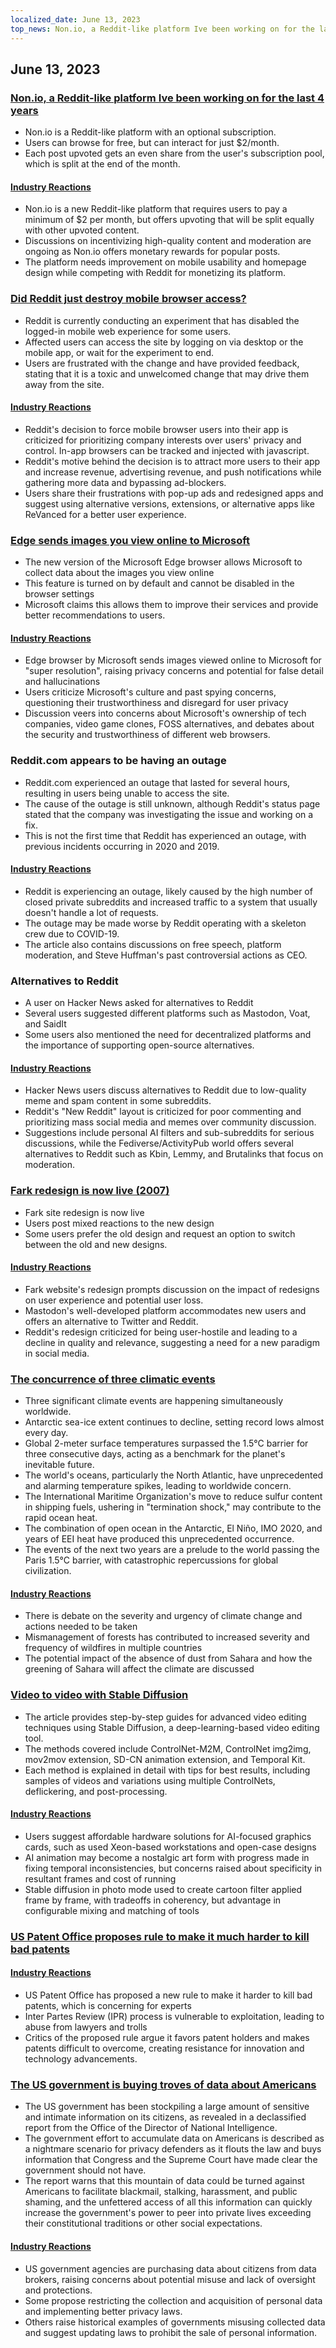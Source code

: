 ```yaml
---
localized_date: June 13, 2023
top_news: Non.io, a Reddit-like platform Ive been working on for the last 4 years
---
```




<CallToAction />

<Steps>

## June 13, 2023

### [Non.io, a Reddit-like platform Ive been working on for the last 4 years](https://non.io)

- Non.io is a Reddit-like platform with an optional subscription.
- Users can browse for free, but can interact for just $2/month.
- Each post upvoted gets an even share from the user's subscription pool, which is split at the end of the month.

#### [Industry Reactions](http://news.ycombinator.com/item?id=36296695)

- Non.io is a new Reddit-like platform that requires users to pay a minimum of $2 per month, but offers upvoting that will be split equally with other upvoted content.
- Discussions on incentivizing high-quality content and moderation are ongoing as Non.io offers monetary rewards for popular posts.
- The platform needs improvement on mobile usability and homepage design while competing with Reddit for monetizing its platform.

### [Did Reddit just destroy mobile browser access?](https://reddit.com/r/help/comments/135tly1/helpdid_reddit_just_destroy_mobile_browser_access/)

- Reddit is currently conducting an experiment that has disabled the logged-in mobile web experience for some users.
- Affected users can access the site by logging on via desktop or the mobile app, or wait for the experiment to end.
- Users are frustrated with the change and have provided feedback, stating that it is a toxic and unwelcomed change that may drive them away from the site.

#### [Industry Reactions](http://news.ycombinator.com/item?id=36287411)

- Reddit's decision to force mobile browser users into their app is criticized for prioritizing company interests over users' privacy and control. In-app browsers can be tracked and injected with javascript.
- Reddit's motive behind the decision is to attract more users to their app and increase revenue, advertising revenue, and push notifications while gathering more data and bypassing ad-blockers.
- Users share their frustrations with pop-up ads and redesigned apps and suggest using alternative versions, extensions, or alternative apps like ReVanced for a better user experience.

### [Edge sends images you view online to Microsoft](https://www.neowin.net/news/edge-sends-images-you-view-online-to-microsoft-here-is-how-to-disable-that/)

- The new version of the Microsoft Edge browser allows Microsoft to collect data about the images you view online
- This feature is turned on by default and cannot be disabled in the browser settings
- Microsoft claims this allows them to improve their services and provide better recommendations to users.

#### [Industry Reactions](http://news.ycombinator.com/item?id=36295364)

- Edge browser by Microsoft sends images viewed online to Microsoft for "super resolution", raising privacy concerns and potential for false detail and hallucinations
- Users criticize Microsoft's culture and past spying concerns, questioning their trustworthiness and disregard for user privacy
- Discussion veers into concerns about Microsoft's ownership of tech companies, video game clones, FOSS alternatives, and debates about the security and trustworthiness of different web browsers.

### Reddit.com appears to be having an outage

- Reddit.com experienced an outage that lasted for several hours, resulting in users being unable to access the site.
- The cause of the outage is still unknown, although Reddit's status page stated that the company was investigating the issue and working on a fix.
- This is not the first time that Reddit has experienced an outage, with previous incidents occurring in 2020 and 2019.

#### [Industry Reactions](http://news.ycombinator.com/item?id=36294244)

- Reddit is experiencing an outage, likely caused by the high number of closed private subreddits and increased traffic to a system that usually doesn't handle a lot of requests.
- The outage may be made worse by Reddit operating with a skeleton crew due to COVID-19.
- The article also contains discussions on free speech, platform moderation, and Steve Huffman's past controversial actions as CEO.

### Alternatives to Reddit

- A user on Hacker News asked for alternatives to Reddit
- Several users suggested different platforms such as Mastodon, Voat, and SaidIt
- Some users also mentioned the need for decentralized platforms and the importance of supporting open-source alternatives.

#### [Industry Reactions](http://news.ycombinator.com/item?id=36293789)

- Hacker News users discuss alternatives to Reddit due to low-quality meme and spam content in some subreddits.
- Reddit's "New Reddit" layout is criticized for poor commenting and prioritizing mass social media and memes over community discussion.
- Suggestions include personal AI filters and sub-subreddits for serious discussions, while the Fediverse/ActivityPub world offers several alternatives to Reddit such as Kbin, Lemmy, and Brutalinks that focus on moderation.

### [Fark redesign is now live (2007)](https://www.fark.com/comments/2762299/Fark-site-redesign-is-now-live-Hope-nothing-breaks-were-all-out-drinking)

- Fark site redesign is now live
- Users post mixed reactions to the new design
- Some users prefer the old design and request an option to switch between the old and new designs.

#### [Industry Reactions](http://news.ycombinator.com/item?id=36288886)

- Fark website's redesign prompts discussion on the impact of redesigns on user experience and potential user loss.
- Mastodon's well-developed platform accommodates new users and offers an alternative to Twitter and Reddit.
- Reddit's redesign criticized for being user-hostile and leading to a decline in quality and relevance, suggesting a need for a new paradigm in social media.

### [The concurrence of three climatic events](https://climatecasino.net/2023/06/wtf-is-happening-an-overview/)

- Three significant climate events are happening simultaneously worldwide.
- Antarctic sea-ice extent continues to decline, setting record lows almost every day.
- Global 2-meter surface temperatures surpassed the 1.5°C barrier for three consecutive days, acting as a benchmark for the planet's inevitable future.
- The world's oceans, particularly the North Atlantic, have unprecedented and alarming temperature spikes, leading to worldwide concern.
- The International Maritime Organization's move to reduce sulfur content in shipping fuels, ushering in "termination shock," may contribute to the rapid ocean heat.
- The combination of open ocean in the Antarctic, El Niño, IMO 2020, and years of EEI heat have produced this unprecedented occurrence.
- The events of the next two years are a prelude to the world passing the Paris 1.5°C barrier, with catastrophic repercussions for global civilization.

#### [Industry Reactions](http://news.ycombinator.com/item?id=36295136)

- There is debate on the severity and urgency of climate change and actions needed to be taken
- Mismanagement of forests has contributed to increased severity and frequency of wildfires in multiple countries
- The potential impact of the absence of dust from Sahara and how the greening of Sahara will affect the climate are discussed

### [Video to video with Stable Diffusion](https://stable-diffusion-art.com/video-to-video/)

- The article provides step-by-step guides for advanced video editing techniques using Stable Diffusion, a deep-learning-based video editing tool.
- The methods covered include ControlNet-M2M, ControlNet img2img, mov2mov extension, SD-CN animation extension, and Temporal Kit.
- Each method is explained in detail with tips for best results, including samples of videos and variations using multiple ControlNets, deflickering, and post-processing.

#### [Industry Reactions](http://news.ycombinator.com/item?id=36288294)

- Users suggest affordable hardware solutions for AI-focused graphics cards, such as used Xeon-based workstations and open-case designs
- AI animation may become a nostalgic art form with progress made in fixing temporal inconsistencies, but concerns raised about specificity in resultant frames and cost of running
- Stable diffusion in photo mode used to create cartoon filter applied frame by frame, with tradeoffs in coherency, but advantage in configurable mixing and matching of tools

### [US Patent Office proposes rule to make it much harder to kill bad patents](https://www.techdirt.com/2023/06/08/us-patent-office-proposes-rule-to-make-it-much-harder-to-kill-bad-patents/)

#### [Industry Reactions](http://news.ycombinator.com/item?id=36300958)

- US Patent Office has proposed a new rule to make it harder to kill bad patents, which is concerning for experts
- Inter Partes Review (IPR) process is vulnerable to exploitation, leading to abuse from lawyers and trolls
- Critics of the proposed rule argue it favors patent holders and makes patents difficult to overcome, creating resistance for innovation and technology advancements.

### [The US government is buying troves of data about Americans](https://www.wired.com/story/odni-commercially-available-information-report/)

- The US government has been stockpiling a large amount of sensitive and intimate information on its citizens, as revealed in a declassified report from the Office of the Director of National Intelligence.
- The government effort to accumulate data on Americans is described as a nightmare scenario for privacy defenders as it flouts the law and buys information that Congress and the Supreme Court have made clear the government should not have.
- The report warns that this mountain of data could be turned against Americans to facilitate blackmail, stalking, harassment, and public shaming, and the unfettered access of all this information can quickly increase the government's power to peer into private lives exceeding their constitutional traditions or other social expectations.

#### [Industry Reactions](http://news.ycombinator.com/item?id=36300410)

- US government agencies are purchasing data about citizens from data brokers, raising concerns about potential misuse and lack of oversight and protections.
- Some propose restricting the collection and acquisition of personal data and implementing better privacy laws.
- Others raise historical examples of governments misusing collected data and suggest updating laws to prohibit the sale of personal information.

</Steps>
